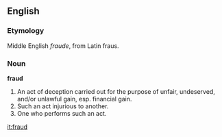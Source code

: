==English==
===Etymology===
Middle English ''fraude'', from Latin fraus.

===Noun===
'''fraud'''

# An act of deception carried out for the purpose of unfair, undeserved, and/or unlawful gain, esp. financial gain. 
# Such an act injurious to another.
# One who performs such an act.

[[it:fraud]]